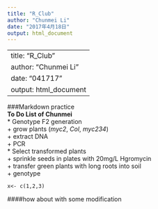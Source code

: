 ```yaml
---
title: "R_Club"
author: "Chunmei Li"
date: "2017年4月18日"
output: html_document
---
```


---
title: "R_Club"
author: "Chunmei Li"
date: "041717"
output: html_document
---
###Markdown practice  
**To Do List of Chunmei**  
* Genotype F2 generation  
   + grow plants (_myc2_, _Col_, _myc234_)  
   + extract DNA  
   + PCR  
* Select transformed plants  
   + sprinkle seeds in plates with 20mg/L Hgromycin  
   + transfer green plants with long roots into soil  
   + genotype  
```
x<- c(1,2,3)
```
####how about with some modification
